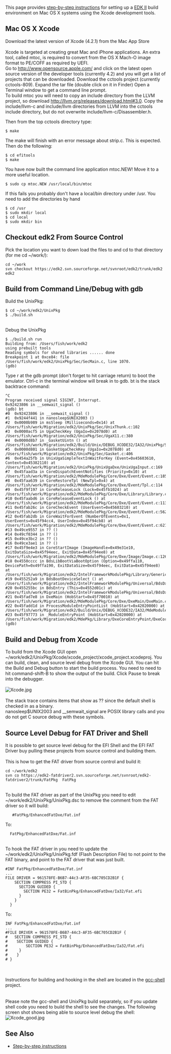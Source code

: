 This page provides [[step-by-step instructions]] for setting up a [http://www.tianocore.org/edk2/ EDK II] build environment on Mac OS X systems using the Xcode development tools.

== Mac OS X Xcode ==
Download the latest version of Xcode (4.2.1) from the Mac App Store<br>
<br>
Xcode is targeted at creating great Mac and iPhone applications. An extra tool, called mtoc, is required to convert from the OS X Mach-O image format to PE/COFF as required by UEFI.<br>
Go to http://www.opensource.apple.com/ and click on the latest open source version of the developer tools (currently 4.2) and you will get a list of projects that can be downloaded. Download the cctools project (currently cctools-809). 
Expand the tar file (double click on it in Finder)
Open a Terminal window to get a command line prompt.
<br>
To build mtoc you will need to copy an include directory from the LLVM project, so download http://llvm.org/releases/download.html#3.0.  Copy the include/llvm-c and include/llvm directories from LLVM into the cctools include directory, but do not overwrite include/llvm-c/Disassembler.h.

Then from the top cctools directory type:
<pre>
$ make
</pre>

The make will finish with an error message about strip.c. This is expected. Then do the following:
<pre>
$ cd efitools
$ make
</pre>

You have now built the command line application mtoc.NEW! Move it to a more useful location. 
<pre>
$ sudo cp mtoc.NEW /usr/local/bin/mtoc
</pre>

If this fails you probably don't have a local/bin directory under /usr. You need to add the directories by hand 
<pre>
$ cd /usr
$ sudo mkdir local
$ cd local
$ sudo mkdir bin 
</pre>

== Checkout edk2  From Source Control ==
Pick the location you want to down load the files to and cd to that directory (for me cd ~/work/):
<pre>
cd ~/work
svn checkout https://edk2.svn.sourceforge.net/svnroot/edk2/trunk/edk2 edk2
</pre>

== Build from Command Line/Debug with gdb ==
Build the UnixPkg:<br>
<pre>
$ cd ~/work/edk2/UnixPkg
$ ./build.sh
</pre>
<br>
Debug the UnixPkg<br>
<pre>
$ ./build.sh run
Building from: /Users/fish/work/edk2
using prebuilt tools
Reading symbols for shared libraries ...... done
Breakpoint 1 at 0xce84: file /Users/fish/work/edk2/UnixPkg/Sec/SecMain.c, line 1070.
(gdb) 
</pre>
Type r at the gdb prompt (don't forget to hit carriage return) to boot the emulator. Ctrl-c in the terminal window will break in to gdb. bt is the stack backtrace command:
<pre>
^C
Program received signal SIGINT, Interrupt.
0x92423806 in __semwait_signal ()
(gdb) bt
#0  0x92423806 in __semwait_signal ()
#1  0x9244f441 in nanosleep$UNIX2003 ()
#2  0x0000b989 in msSleep (Milliseconds=0x14) at /Users/fish/work/Migration/edk2/UnixPkg/Sec/UnixThunk.c:102
#3  0x0000acf5 in UgaCheckKey (UgaIo=0x2078d0) at /Users/fish/work/Migration/edk2/UnixPkg/Sec/UgaX11.c:380
#4  0x0000d8b7 in _GasketUintn () at /Users/fish/work/Migration/edk2/Build/Unix/DEBUG_XCODE32/IA32/UnixPkg/Sec/SecMain/OUTPUT/Ia32/Gasket.iii:63
#5  0x0000d801 in GasketUgaCheckKey (UgaIo=0x2078d0) at /Users/fish/work/Migration/edk2/UnixPkg/Sec/Gasket.c:406
#6  0x454a25fb in UnixUgaSimpleTextInWaitForKey (Event=0x45603610, Context=0x45382110) at /Users/fish/work/Migration/edk2/UnixPkg/UnixUgaDxe/UnixUgaInput.c:169
#7  0x45faad3a in CoreDispatchEventNotifies (Priority=0x10) at /Users/fish/work/Migration/edk2/MdeModulePkg/Core/Dxe/Event/Event.c:185
#8  0x45faa639 in CoreRestoreTpl (NewTpl=0x4) at /Users/fish/work/Migration/edk2/MdeModulePkg/Core/Dxe/Event/Tpl.c:114
#9  0x45f9f197 in CoreReleaseLock (Lock=0x45fb1024) at /Users/fish/work/Migration/edk2/MdeModulePkg/Core/Dxe/Library/Library.c:102
#10 0x45faabd6 in CoreReleaseEventLock () at /Users/fish/work/Migration/edk2/MdeModulePkg/Core/Dxe/Event/Event.c:113
#11 0x45fab26c in CoreCheckEvent (UserEvent=0x45603210) at /Users/fish/work/Migration/edk2/MdeModulePkg/Core/Dxe/Event/Event.c:562
#12 0x45fab2db in CoreWaitForEvent (NumberOfEvents=0x1, UserEvents=0x45f94cc4, UserIndex=0x45f94cb8) at /Users/fish/work/Migration/edk2/MdeModulePkg/Core/Dxe/Event/Event.c:621
#13 0x49ce9557 in ?? ()
#14 0x49cf0344 in ?? ()
#15 0x49ce3bc2 in ?? ()
#16 0x49ce3ae1 in ?? ()
#17 0x45f9e4e3 in CoreStartImage (ImageHandle=0x49e31e10, ExitDataSize=0x45f94eec, ExitData=0x45f94ee8) at /Users/fish/work/Migration/edk2/MdeModulePkg/Core/Dxe/Image/Image.c:1260
#18 0x4550cccc in BdsLibBootViaBootOption (Option=0x49ffa110, DevicePath=0x49ffa190, ExitDataSize=0x45f94eec, ExitData=0x45f94ee8) at /Users/fish/work/Migration/edk2/IntelFrameworkModulePkg/Library/GenericBdsLib/BdsBoot.c:382
#19 0x455252a9 in BdsBootDeviceSelect () at /Users/fish/work/Migration/edk2/IntelFrameworkModulePkg/Universal/BdsDxe/BdsEntry.c:214
#20 0x455255bc in BdsEntry (This=0x4552d01c) at /Users/fish/work/Migration/edk2/IntelFrameworkModulePkg/Universal/BdsDxe/BdsEntry.c:356
#21 0x45fad7e8 in DxeMain (HobStart=0x45f70010) at /Users/fish/work/Migration/edk2/MdeModulePkg/Core/Dxe/DxeMain/DxeMain.c:425
#22 0x45fadd1d in ProcessModuleEntryPointList (HobStart=0x42020000) at /Users/fish/work/Migration/edk2/Build/Unix/DEBUG_XCODE32/IA32/MdeModulePkg/Core/Dxe/DxeMain/DEBUG/AutoGen.c:287
#23 0x45f97773 in _ModuleEntryPoint (HobStart=0x42020000) at /Users/fish/work/Migration/edk2/MdePkg/Library/DxeCoreEntryPoint/DxeCoreEntryPoint.c:54
(gdb) 
</pre>

== Build and Debug from Xcode ==
To build from the Xcode GUI open ~/work/edk2/UnixPkg/Xcode/xcode_project/xcode_project.xcodeproj. You can build, clean, and source level debug   from the Xcode GUI. You can hit the Build and Debug button to start the build process. You need to need to hit command-shift-B to show the output of the build. Click Pause to break into the debugger.<br><br>
[[File:Xcode.jpg]]
<br><br>
The stack trace contains items that show as ?? since the default shell is checked in as a binary. <br>
nanosleep$UNIX2003 and __semwait_signal are POSIX library calls and you do not get C source debug with these symbols.<br>

== Source Level Debug for FAT Driver and Shell ==
It is possible to get source level debug for the EFI Shell and the EFI FAT Driver buy pulling these projects from source control and building them.<br><br>
This is how to get the FAT driver from source control and build it:
<pre>
cd ~/work/edk2
svn co https://edk2-fatdriver2.svn.sourceforge.net/svnroot/edk2-fatdriver2/trunk/FatPkg  FatPkg 
</pre>
<br>

To build the FAT driver as part of the UnixPkg you need to edit ~/work/edk2/UnixPkg/UnixPkg.dsc to remove the comment from the FAT driver so it will build:
 <pre>   #FatPkg/EnhancedFatDxe/Fat.inf</pre>
To:
  <pre>  FatPkg/EnhancedFatDxe/Fat.inf</pre>
<br> To hook the FAT driver in you need to update the ~/work/edk2/UnixPkg/UnixPkg.fdf (Flash Description File) to not point to the FAT binary, and point to the FAT driver that was just built. <br>
 <pre>#INF FatPkg/EnhancedFatDxe/Fat.inf
...
FILE DRIVER = 961578FE-B6B7-44c3-AF35-6BC705CD2B1F {
    SECTION COMPRESS PI_STD {
      SECTION GUIDED {
        SECTION PE32 = FatBinPkg/EnhancedFatDxe/Ia32/Fat.efi
      }
    }
  }
</pre>
To:
<pre>INF FatPkg/EnhancedFatDxe/Fat.inf
...
#FILE DRIVER = 961578FE-B6B7-44c3-AF35-6BC705CD2B1F {
#   SECTION COMPRESS PI_STD {
#    SECTION GUIDED {
#        SECTION PE32 = FatBinPkg/EnhancedFatDxe/Ia32/Fat.efi
#     }
#    }
# }
</pre>
<br><br>Instructions for building and hooking in the shell are located in the [https://sourceforge.net/apps/mediawiki/tianocore/index.php?title=Gcc-shell gcc-shell] project. <br><br>
<br>Please note the gcc-shell and UnixPkg build separately, so if you update shell code you need to build the shell to see the changes. The following screen shot shows being able to source level debug the shell:<br>
[[File:Xcode_good.jpg]]

==See Also==
* [[Step-by-step instructions]]

<!-- [[Category:EDKII]] -->